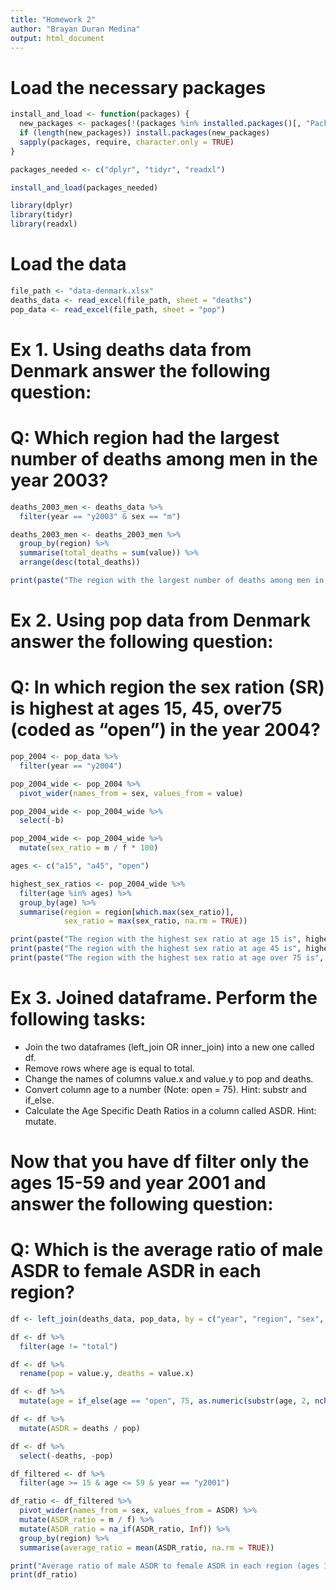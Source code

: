 ```yaml
---
title: "Homework 2"
author: "Brayan Duran Medina"
output: html_document
---
```


# Load the necessary packages

```r
install_and_load <- function(packages) {
  new_packages <- packages[!(packages %in% installed.packages()[, "Package"])]
  if (length(new_packages)) install.packages(new_packages)
  sapply(packages, require, character.only = TRUE)
}

packages_needed <- c("dplyr", "tidyr", "readxl")

install_and_load(packages_needed)

library(dplyr)
library(tidyr)
library(readxl)
```

# Load the data

```r
file_path <- "data-denmark.xlsx"
deaths_data <- read_excel(file_path, sheet = "deaths")
pop_data <- read_excel(file_path, sheet = "pop")
```

# Ex 1. Using deaths data from Denmark answer the following question:

# Q: Which region had the largest number of deaths among men in the year 2003?

```r
deaths_2003_men <- deaths_data %>%
  filter(year == "y2003" & sex == "m")

deaths_2003_men <- deaths_2003_men %>%
  group_by(region) %>%
  summarise(total_deaths = sum(value)) %>%
  arrange(desc(total_deaths))

print(paste("The region with the largest number of deaths among men in 2003 was", deaths_2003_men$region[1], "with", deaths_2003_men$total_deaths[1], "deaths."))
```

# Ex 2. Using pop data from Denmark answer the following question:

# Q: In which region the sex ration (SR) is highest at ages 15, 45, over75 (coded as "open") in the year 2004?

```r
pop_2004 <- pop_data %>%
  filter(year == "y2004")

pop_2004_wide <- pop_2004 %>%
  pivot_wider(names_from = sex, values_from = value)

pop_2004_wide <- pop_2004_wide %>%
  select(-b)

pop_2004_wide <- pop_2004_wide %>%
  mutate(sex_ratio = m / f * 100)

ages <- c("a15", "a45", "open")

highest_sex_ratios <- pop_2004_wide %>%
  filter(age %in% ages) %>%
  group_by(age) %>%
  summarise(region = region[which.max(sex_ratio)],
            sex_ratio = max(sex_ratio, na.rm = TRUE))

print(paste("The region with the highest sex ratio at age 15 is", highest_sex_ratios$region[1], "with a ratio of", highest_sex_ratios$sex_ratio[1]))
print(paste("The region with the highest sex ratio at age 45 is", highest_sex_ratios$region[2], "with a ratio of", highest_sex_ratios$sex_ratio[2]))
print(paste("The region with the highest sex ratio at age over 75 is", highest_sex_ratios$region[3], "with a ratio of", highest_sex_ratios$sex_ratio[3]))
```

# Ex 3. Joined dataframe. Perform the following tasks:

- Join the two dataframes (left_join OR inner_join) into a new one called df.
- Remove rows where age is equal to total.
- Change the names of columns value.x and value.y to pop and deaths.
- Convert column age to a number (Note: open = 75). Hint: substr and if_else.
- Calculate the Age Specific Death Ratios in a column called ASDR. Hint: mutate.

# Now that you have df filter only the ages 15-59 and year 2001 and answer the following question:

# Q: Which is the average ratio of male ASDR to female ASDR in each region?

```r
df <- left_join(deaths_data, pop_data, by = c("year", "region", "sex", "age"))

df <- df %>%
  filter(age != "total")

df <- df %>%
  rename(pop = value.y, deaths = value.x)

df <- df %>%
  mutate(age = if_else(age == "open", 75, as.numeric(substr(age, 2, nchar(age)))))

df <- df %>%
  mutate(ASDR = deaths / pop)

df <- df %>%
  select(-deaths, -pop)

df_filtered <- df %>%
  filter(age >= 15 & age <= 59 & year == "y2001")

df_ratio <- df_filtered %>%
  pivot_wider(names_from = sex, values_from = ASDR) %>%
  mutate(ASDR_ratio = m / f) %>%
  mutate(ASDR_ratio = na_if(ASDR_ratio, Inf)) %>%
  group_by(region) %>%
  summarise(average_ratio = mean(ASDR_ratio, na.rm = TRUE))

print("Average ratio of male ASDR to female ASDR in each region (ages 15-59, year 2001):")
print(df_ratio)
```